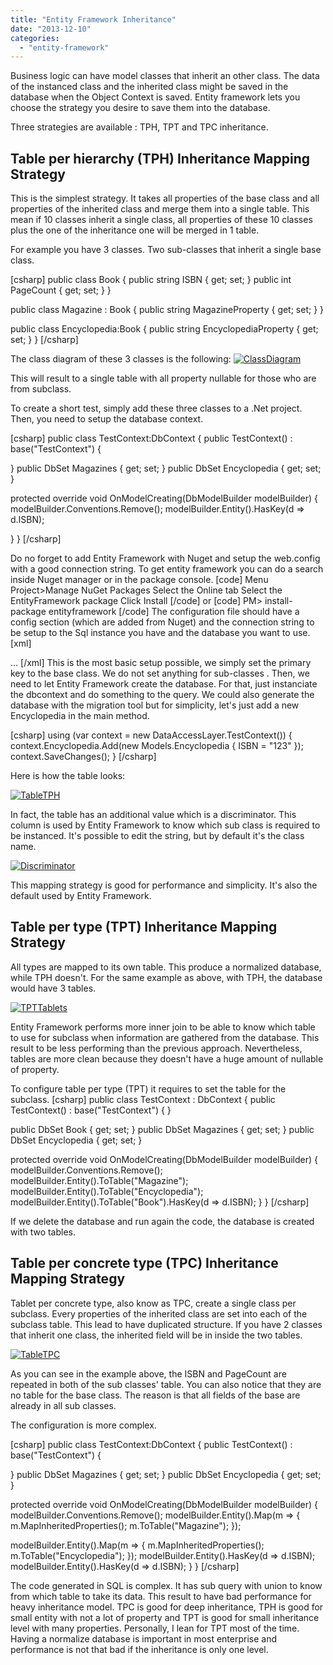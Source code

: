 ```yaml
---
title: "Entity Framework Inheritance"
date: "2013-12-10"
categories: 
  - "entity-framework"
---
```


Business logic can have model classes that inherit an other class. The data of the instanced class and the inherited class might be saved in the database when the Object Context is saved. Entity framework lets you choose the strategy you desire to save them into the database.

Three strategies are available : TPH, TPT and TPC inheritance.

## Table per hierarchy (TPH) Inheritance Mapping Strategy

This is the simplest strategy. It takes all properties of the base class and all properties of the inherited class and merge them into a single table. This mean if 10 classes inherit a single class, all properties of these 10 classes plus the one of the inheritance one will be merged in 1 table.

For example you have 3 classes. Two sub-classes that inherit a single base class.

\[csharp\] public class Book { public string ISBN { get; set; } public int PageCount { get; set; } }

public class Magazine : Book { public string MagazineProperty { get; set; } }

public class Encyclopedia:Book { public string EncyclopediaProperty { get; set; } } \[/csharp\]

The class diagram of these 3 classes is the following: [![ClassDiagram](http://patrickdesjardins.com/blog/wp-content/uploads/2013/12/ClassDiagram-400x318.png)](http://patrickdesjardins.com/blog/entity-framework-inheritance/classdiagram)

This will result to a single table with all property nullable for those who are from subclass.

To create a short test, simply add these three classes to a .Net project. Then, you need to setup the database context.

\[csharp\] public class TestContext:DbContext { public TestContext() : base("TestContext") {

} public DbSet<Magazine> Magazines { get; set; } public DbSet<Encyclopedia> Encyclopedia { get; set; }

protected override void OnModelCreating(DbModelBuilder modelBuilder) { modelBuilder.Conventions.Remove<PluralizingTableNameConvention>(); modelBuilder.Entity<Book>().HasKey(d => d.ISBN);

} } \[/csharp\]

Do no forget to add Entity Framework with Nuget and setup the web.config with a good connection string. To get entity framework you can do a search inside Nuget manager or in the package console. \[code\] Menu Project>Manage NuGet Packages Select the Online tab Select the EntityFramework package Click Install \[/code\] or \[code\] PM> install-package entityframework \[/code\] The configuration file should have a config section (which are added from Nuget) and the connection string to be setup to the Sql instance you have and the database you want to use. \[xml\] <configuration> <configSections> <section name="entityFramework" type="System.Data.Entity.Internal.ConfigFile.EntityFrameworkSection, EntityFramework, Version=6.0.0.0, Culture=neutral, PublicKeyToken=b77a5c561934e089" requirePermission="false" /> </configSections> <connectionStrings> <add name="TestContext" connectionString="Data Source=PATRICK-I7\\SQLEXPRESS;Initial Catalog=TestContextDatabase;Integrated Security=SSPI;" providerName="System.Data.SqlClient"/> </connectionStrings> ... \[/xml\] This is the most basic setup possible, we simply set the primary key to the base class. We do not set anything for sub-classes . Then, we need to let Entity Framework create the database. For that, just instanciate the dbcontext and do something to the query. We could also generate the database with the migration tool but for simplicity, let's just add a new Encyclopedia in the main method.

\[csharp\] using (var context = new DataAccessLayer.TestContext()) { context.Encyclopedia.Add(new Models.Encyclopedia { ISBN = "123" }); context.SaveChanges(); } \[/csharp\]

Here is how the table looks:

[![TableTPH](http://patrickdesjardins.com/blog/wp-content/uploads/2013/12/TableTPH.png)](http://patrickdesjardins.com/blog/entity-framework-inheritance/tabletph)

In fact, the table has an additional value which is a discriminator. This column is used by Entity Framework to know which sub class is required to be instanced. It's possible to edit the string, but by default it's the class name.

[![Discriminator](http://patrickdesjardins.com/blog/wp-content/uploads/2013/12/Discriminator-400x188.png)](http://patrickdesjardins.com/blog/entity-framework-inheritance/discriminator)

This mapping strategy is good for performance and simplicity. It's also the default used by Entity Framework.

## Table per type (TPT) Inheritance Mapping Strategy

All types are mapped to its own table. This produce a normalized database, while TPH doesn't. For the same example as above, with TPH, the database would have 3 tables.

[![TPTTablets](http://patrickdesjardins.com/blog/wp-content/uploads/2013/12/TPTTablets.png)](http://patrickdesjardins.com/blog/entity-framework-inheritance/tpttablets)

Entity Framework performs more inner join to be able to know which table to use for subclass when information are gathered from the database. This result to be less performing than the previous approach. Nevertheless, tables are more clean because they doesn't have a huge amount of nullable of property.

To configure table per type (TPT) it requires to set the table for the subclass. \[csharp\] public class TestContext : DbContext { public TestContext() : base("TestContext") { }

public DbSet<Book> Book { get; set; } public DbSet<Magazine> Magazines { get; set; } public DbSet<Encyclopedia> Encyclopedia { get; set; }

protected override void OnModelCreating(DbModelBuilder modelBuilder) { modelBuilder.Conventions.Remove<PluralizingTableNameConvention>(); modelBuilder.Entity<Magazine>().ToTable("Magazine"); modelBuilder.Entity<Encyclopedia>().ToTable("Encyclopedia"); modelBuilder.Entity<Book>().ToTable("Book").HasKey(d => d.ISBN); } } \[/csharp\]

If we delete the database and run again the code, the database is created with two tables.

## Table per concrete type (TPC) Inheritance Mapping Strategy

Tablet per concrete type, also know as TPC, create a single class per subclass. Every properties of the inherited class are set into each of the subclass table. This lead to have duplicated structure. If you have 2 classes that inherit one class, the inherited field will be in inside the two tables.

[![TableTPC](http://patrickdesjardins.com/blog/wp-content/uploads/2013/12/TableTPC.png)](http://patrickdesjardins.com/blog/entity-framework-inheritance/tabletpc)

As you can see in the example above, the ISBN and PageCount are repeated in both of the sub classes' table. You can also notice that they are no table for the base class. The reason is that all fields of the base are already in all sub classes.

The configuration is more complex.

\[csharp\] public class TestContext:DbContext { public TestContext() : base("TestContext") {

} public DbSet<Magazine> Magazines { get; set; } public DbSet<Encyclopedia> Encyclopedia { get; set; }

protected override void OnModelCreating(DbModelBuilder modelBuilder) { modelBuilder.Conventions.Remove<PluralizingTableNameConvention>(); modelBuilder.Entity<Magazine>().Map(m => { m.MapInheritedProperties(); m.ToTable("Magazine"); });

modelBuilder.Entity<Encyclopedia>().Map(m => { m.MapInheritedProperties(); m.ToTable("Encyclopedia"); }); modelBuilder.Entity<Magazine>().HasKey(d => d.ISBN); modelBuilder.Entity<Encyclopedia>().HasKey(d => d.ISBN); } } \[/csharp\]

The code generated in SQL is complex. It has sub query with union to know from which table to take its data. This result to have bad performance for heavy inheritance model. TPC is good for deep inheritance, TPH is good for small entity with not a lot of property and TPT is good for small inheritance level with many properties. Personally, I lean for TPT most of the time. Having a normalize database is important in most enterprise and performance is not that bad if the inheritance is only one level.
